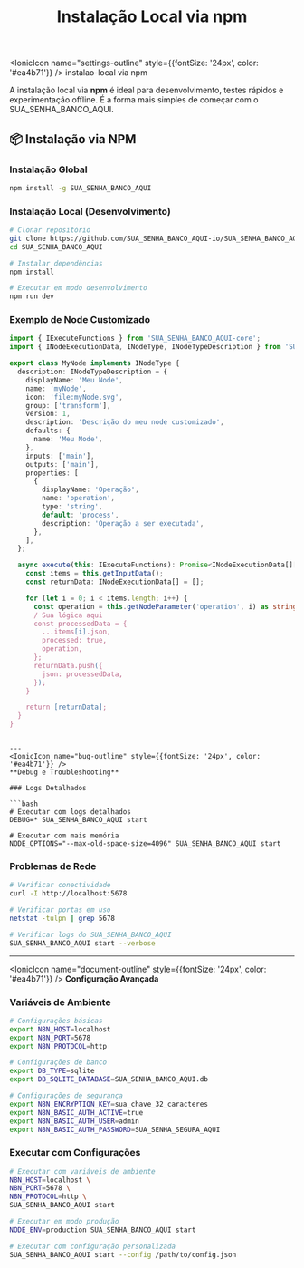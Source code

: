 ﻿---
sidebar_position: 5
title: Instalação Local via npm
description: Guia para instalação local do SUA_SENHA_BANCO_AQUI via npm para desenvolvimento e testes
slug: /primeiros-passos/instalacao-npm
keywords: [SUA_SENHA_BANCO_AQUI, npm, instalação local, desenvolvimento, node.js]
---


<IonicIcon name="settings-outline" style={{fontSize: '24px', color: '#ea4b71'}} />
instalao-local via npm

A instalação local via **npm** é ideal para desenvolvimento, testes rápidos e experimentação offline. É a forma mais simples de começar com o SUA_SENHA_BANCO_AQUI.

## 📦 Instalação via NPM

### Instalação Global

```bash
npm install -g SUA_SENHA_BANCO_AQUI
```

### Instalação Local (Desenvolvimento)

```bash
# Clonar repositório
git clone https://github.com/SUA_SENHA_BANCO_AQUI-io/SUA_SENHA_BANCO_AQUI.git
cd SUA_SENHA_BANCO_AQUI

# Instalar dependências
npm install

# Executar em modo desenvolvimento
npm run dev
```

### Exemplo de Node Customizado

```typescript
import { IExecuteFunctions } from 'SUA_SENHA_BANCO_AQUI-core';
import { INodeExecutionData, INodeType, INodeTypeDescription } from 'SUA_SENHA_BANCO_AQUI-workflow';

export class MyNode implements INodeType {
  description: INodeTypeDescription = {
    displayName: 'Meu Node',
    name: 'myNode',
    icon: 'file:myNode.svg',
    group: ['transform'],
    version: 1,
    description: 'Descrição do meu node customizado',
    defaults: {
      name: 'Meu Node',
    },
    inputs: ['main'],
    outputs: ['main'],
    properties: [
      {
        displayName: 'Operação',
        name: 'operation',
        type: 'string',
        default: 'process',
        description: 'Operação a ser executada',
      },
    ],
  };

  async execute(this: IExecuteFunctions): Promise<INodeExecutionData[][]> {
    const items = this.getInputData();
    const returnData: INodeExecutionData[] = [];

    for (let i = 0; i < items.length; i++) {
      const operation = this.getNodeParameter('operation', i) as string;
      / Sua lógica aqui
      const processedData = {
        ...items[i].json,
        processed: true,
        operation,
      };
      returnData.push({
        json: processedData,
      });
    }

    return [returnData];
  }
}
```
```

---
<IonicIcon name="bug-outline" style={{fontSize: '24px', color: '#ea4b71'}} />
**Debug e Troubleshooting**

### Logs Detalhados

```bash
# Executar com logs detalhados
DEBUG=* SUA_SENHA_BANCO_AQUI start

# Executar com mais memória
NODE_OPTIONS="--max-old-space-size=4096" SUA_SENHA_BANCO_AQUI start
```

### Problemas de Rede

```bash
# Verificar conectividade
curl -I http://localhost:5678

# Verificar portas em uso
netstat -tulpn | grep 5678

# Verificar logs do SUA_SENHA_BANCO_AQUI
SUA_SENHA_BANCO_AQUI start --verbose
```

---

<IonicIcon name="document-outline" style={{fontSize: '24px', color: '#ea4b71'}} />
**Configuração Avançada**

### Variáveis de Ambiente

```bash
# Configurações básicas
export N8N_HOST=localhost
export N8N_PORT=5678
export N8N_PROTOCOL=http

# Configurações de banco
export DB_TYPE=sqlite
export DB_SQLITE_DATABASE=SUA_SENHA_BANCO_AQUI.db

# Configurações de segurança
export N8N_ENCRYPTION_KEY=sua_chave_32_caracteres
export N8N_BASIC_AUTH_ACTIVE=true
export N8N_BASIC_AUTH_USER=admin
export N8N_BASIC_AUTH_PASSWORD=SUA_SENHA_SEGURA_AQUI
```

### Executar com Configurações

```bash
# Executar com variáveis de ambiente
N8N_HOST=localhost \
N8N_PORT=5678 \
N8N_PROTOCOL=http \
SUA_SENHA_BANCO_AQUI start

# Executar em modo produção
NODE_ENV=production SUA_SENHA_BANCO_AQUI start

# Executar com configuração personalizada
SUA_SENHA_BANCO_AQUI start --config /path/to/config.json
```
